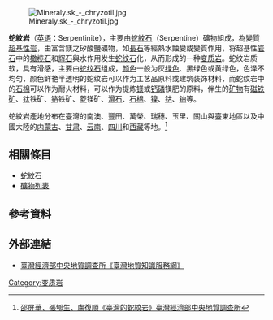 [[File:Mineraly.sk_-_chryzotil.jpg|right]]

'''蛇紋岩'''（[[英语|英语]]：Serpentinite），主要由[[蛇紋石|蛇紋石]]（Serpentine）礦物組成，為變質[[超基性岩|超基性岩]]，由富含鎂之矽酸鹽礦物，如[[長石|長石]]等經熱水蝕變或變質作用，将超基性[[岩石|岩石]]中的[[橄榄石|橄榄石]]和[[辉石|辉石]]與水作用发生[[蛇纹石|蛇纹石]]化，从而形成的一种[[变质岩|变质岩]]。蛇纹岩质软，具有滑感，主要由[[蛇纹石|蛇纹石]]组成，[[颜色|颜色]]一般为灰[[绿色|绿色]]、黑绿色或黄绿色，色泽不均匀，颜色鲜艳半透明的蛇纹岩可以作为工艺品原料或建筑装饰材料，而蛇纹岩中的[[石棉|石棉]]可以作为耐火材料，可以作为提炼[[镁|镁]]或[[钙|钙]][[磷|磷]]镁肥的原料，伴生的[[矿物|矿物]]有[[磁铁矿|磁铁矿]]、[[钛|钛]]铁矿、[[铬|铬]]铁矿、[[菱|菱]]镁矿、[[滑石|滑石]]、[[石棉|石棉]]、[[镍|镍]]、[[钴|钴]]、[[铂|铂]]等。

蛇紋岩產地分布在臺灣的南澳、豐田、萬榮、瑞穗、玉里、關山與臺東地區以及中國大陸的[[内蒙古自治区|内蒙古]]、[[甘肃省|甘肃]]、[[云南省|云南]]、[[四川省|四川]]和[[西藏自治区|西藏]]等地。<ref>[http://twgeoref.moeacgs.gov.tw/GipOpenWeb/imgAction?f=/2010/20101884/0033.pdf   邵屏華、張郇生、盧復順《臺灣的蛇紋岩》臺灣經濟部中央地質調查所]</ref>

== 相關條目 ==
*[[蛇紋石|蛇紋石]]
*[[礦物列表|礦物列表]]

== 參考資料 ==
{{reflist}}

== 外部連結 ==
* [http://twgeoref.moeacgs.gov.tw/GipOpenWeb/wSite/mp  臺灣經濟部中央地質調查所《臺灣地質知識服務網》]

{{Authority control}}

[[Category:变质岩|Category:变质岩]]